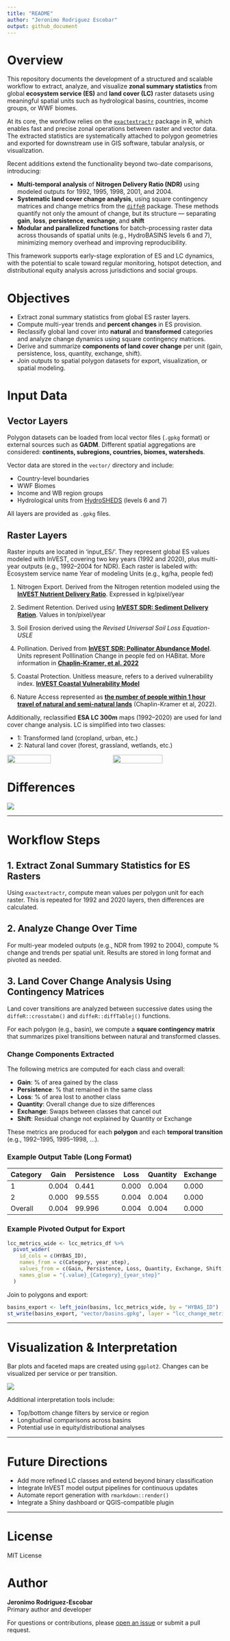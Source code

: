 ```yaml
---
title: "README"
author: "Jeronimo Rodriguez Escobar"
output: github_document
---
```




##### ####

# Overview

This repository documents the development of a structured and scalable workflow to extract, analyze, and visualize **zonal summary statistics** from global **ecosystem service (ES)** and **land cover (LC)** raster datasets using meaningful spatial units such as hydrological basins, countries, income groups, or WWF biomes.

At its core, the workflow relies on the [`exactextractr`](https://github.com/isciences/exactextractr) package in R, which enables fast and precise zonal operations between raster and vector data. The extracted statistics are systematically attached to polygon geometries and exported for downstream use in GIS software, tabular analysis, or visualization.

Recent additions extend the functionality beyond two-date comparisons, introducing:

- **Multi-temporal analysis** of **Nitrogen Delivery Ratio (NDR)** using modeled outputs for 1992, 1995, 1998, 2001, and 2004.
- **Systematic land cover change analysis**, using square contingency matrices and change metrics from the [`diffeR`](https://cran.r-project.org/package=diffeR) package. These methods quantify not only the amount of change, but its structure — separating **gain**, **loss**, **persistence**, **exchange**, and **shift** 
- **Modular and parallelized functions** for batch-processing raster data across thousands of spatial units (e.g., HydroBASINS levels 6 and 7), minimizing memory overhead and improving reproducibility.

This framework supports early-stage exploration of ES and LC dynamics, with the potential to scale toward regular monitoring, hotspot detection, and distributional equity analysis across jurisdictions and social groups.

# Objectives

- Extract zonal summary statistics from global ES raster layers.
- Compute multi-year trends and **percent changes** in ES provision.
- Reclassify global land cover into **natural** and **transformed** categories and analyze change dynamics using square contingency matrices.
- Derive and summarize **components of land cover change** per unit (gain, persistence, loss, quantity, exchange, shift).
- Join outputs to spatial polygon datasets for export, visualization, or spatial modeling.



# Input Data

## Vector Layers
Polygon datasets can be loaded from local vector files (`.gpkg` format) or external sources such as **GADM**. Different spatial aggregations are considered: **continents, subregions, countries, biomes, watersheds**.

Vector data are stored in the `vector/` directory and include:

- Country-level boundaries
- WWF Biomes
- Income and WB region groups
- Hydrological units from [HydroSHEDS](https://www.hydrosheds.org/products/hydrobasins) (levels 6 and 7)

All layers are provided as `.gpkg` files.


## Raster Layers 

Raster inputs are located in 'input_ES/'. They represent global ES values modeled with InVEST, covering two key years (1992 and 2020), plus multi-year outputs (e.g., 1992–2004 for NDR). Each raster is labeled with: Ecosystem service name Year of modeling Units (e.g., kg/ha, people fed)

1.  Nitrogen Export. Derived from the Nitrogen retention modeled using the [**InVEST Nutrient Delivery Ratio**](http://data.naturalcapitalproject.org/invest-releases/3.5.0/userguide/ndr.html). Expressed in kg/pixel/year

2.  Sediment Retention. Derived using [**InVEST SDR: Sediment Delivery Ration**](https://storage.googleapis.com/releases.naturalcapitalproject.org/invest-userguide/latest/en/sdr.html). Values in ton/pixel/year

3.  Soil Erosion derived using the *Revised Universal Soil Loss Equation-USLE*

4.  Pollination. Derived from [**InVEST SDR: Pollinator Abundance Model**](https://storage.googleapis.com/releases.naturalcapitalproject.org/invest-userguide/latest/en/croppollination.html). Units represent Polllination Change in people fed on HABitat. More information in [**Chaplin-Kramer, et al. 2022**](https://static-content.springer.com/esm/art%3A10.1038%2Fs41559-022-01934-5/MediaObjects/41559_2022_1934_MOESM1_ESM.pdf)

5.  Coastal Protection. Unitless measure, refers to a derived vulnerability index. [**InVEST Coastal Vulnerability Model**](https://storage.googleapis.com/releases.naturalcapitalproject.org/invest-userguide/latest/en/coastal_vulnerability.html)

6.  Nature Access represented as [**the number of people within 1 hour travel of natural and semi-natural lands**](https://github.com/springinnovate/distance-to-hab-with-friction) (Chaplin-Kramer et al, 2022).

Additionally, reclassified **ESA LC 300m** maps (1992–2020) are used for land cover change analysis. LC is simplified into two classes:

- 1: Transformed land (cropland, urban, etc.)
- 2: Natural land cover (forest, grassland, wetlands, etc.)



<p div style="display: flex; gap: 10px;">
  <img src="output_maps/OriginalServices_92.png" width="45%" style="margin-right: 10px;"/>
  <img src="output_maps/OriginalServices_2020.png" width="48%" />
</div>

# Differences

<p div style="display: flex; gap: 10px;">
  <img src="output_maps/OriginalServices_chg_1992_2020.png" style="margin-right: 10px;"/>
</div>
---

# Workflow Steps

## 1. Extract Zonal Summary Statistics for ES Rasters

Using `exactextractr`, compute mean values per polygon unit for each raster. This is repeated for 1992 and 2020 layers, then differences are calculated.

## 2. Analyze Change Over Time

For multi-year modeled outputs (e.g., NDR from 1992 to 2004), compute % change and trends per spatial unit. Results are stored in long format and pivoted as needed.


## 3. Land Cover Change Analysis Using Contingency Matrices

Land cover transitions are analyzed between successive dates using the `diffeR::crosstabm()` and `diffeR::diffTablej()` functions.

For each polygon (e.g., basin), we compute a **square contingency matrix** that summarizes pixel transitions between natural and transformed classes.

### Change Components Extracted

The following metrics are computed for each class and overall:

- **Gain**: % of area gained by the class
- **Persistence**: % that remained in the same class
- **Loss**: % of area lost to another class
- **Quantity**: Overall change due to size differences
- **Exchange**: Swaps between classes that cancel out
- **Shift**: Residual change not explained by Quantity or Exchange

These metrics are produced for each **polygon** and each **temporal transition** (e.g., 1992–1995, 1995–1998, ...).

### Example Output Table (Long Format)

| Category | Gain  | Persistence | Loss  | Quantity | Exchange | Shift | HYBAS_ID | year_step |
|----------|-------|-------------|-------|----------|----------|--------|-----------|------------|
| 1        | 0.004 | 0.441       | 0.000 | 0.004    | 0.000    | 0.000  | 1070000010 | 1995_1992 |
| 2        | 0.000 | 99.555      | 0.004 | 0.004    | 0.000    | 0.000  | 1070000010 | 1995_1992 |
| Overall  | 0.004 | 99.996      | 0.004 | 0.004    | 0.000    | 0.000  | 1070000010 | 1995_1992 |

### Example Pivoted Output for Export

```r
lcc_metrics_wide <- lcc_metrics_df %>%
  pivot_wider(
    id_cols = c(HYBAS_ID),
    names_from = c(Category, year_step),
    values_from = c(Gain, Persistence, Loss, Quantity, Exchange, Shift),
    names_glue = "{.value}_{Category}_{year_step}"
  )
```

Join to polygons and export:

```r
basins_export <- left_join(basins, lcc_metrics_wide, by = "HYBAS_ID")
st_write(basins_export, "vector/basins.gpkg", layer = "lcc_change_metrics", append = FALSE)
```

---

# Visualization & Interpretation

Bar plots and faceted maps are created using `ggplot2`. Changes can be visualized per service or per transition.

![](outputs/es_change_barplot.png)

Additional interpretation tools include:

- Top/bottom change filters by service or region
- Longitudinal comparisons across basins
- Potential use in equity/distributional analyses

---

# Future Directions

- Add more refined LC classes and extend beyond binary classification
- Integrate InVEST model output pipelines for continuous updates
- Automate report generation with `rmarkdown::render()`
- Integrate a Shiny dashboard or QGIS-compatible plugin

---

# License

MIT License

# Author

**Jeronimo Rodriguez-Escobar**  
Primary author and developer

For questions or contributions, please [open an issue](https://github.com/springinnovate/global_NCP/issues) or submit a pull request.

